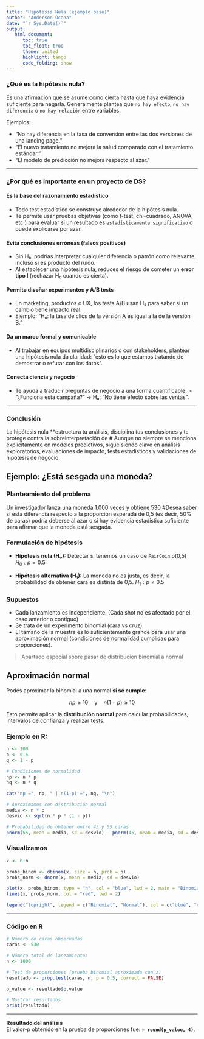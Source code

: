 ```yaml
---
title: "Hipótesis Nula (ejemplo base)"
author: "Anderson Ocana"
date: "`r Sys.Date()`"
output: 
   html_document:
      toc: true
      toc_float: true
      theme: united
      highlight: tango
      code_folding: show
---
```


### ¿Qué es la hipótesis nula?

Es una afirmación que se asume como cierta hasta que haya evidencia suficiente para negarla.
Generalmente plantea que `no hay efecto`, `no hay diferencia` o `no hay relación` entre variables.

Ejemplos:

* "No hay diferencia en la tasa de conversión entre las dos versiones de una landing page."
* "El nuevo tratamiento no mejora la salud comparado con el tratamiento estándar."
* "El modelo de predicción no mejora respecto al azar."

---

### ¿Por qué es importante en un proyecto de DS?

#### **Es la base del razonamiento estadístico**

   * Todo test estadístico se construye alrededor de la hipótesis nula.
   * Te permite usar pruebas objetivas (como t-test, chi-cuadrado, ANOVA, etc.) para evaluar si un resultado es `estadísticamente significativo` o puede explicarse por azar.

#### **Evita conclusiones erróneas (falsos positivos)**

   * Sin H₀, podrías interpretar cualquier diferencia o patrón como relevante, incluso si es producto del ruido.
   * Al establecer una hipótesis nula, reduces el riesgo de cometer un **error tipo I** (rechazar H₀ cuando es cierta).

#### **Permite diseñar experimentos y A/B tests**

   * En marketing, productos o UX, los tests A/B usan H₀ para saber si un cambio tiene impacto real.
   * Ejemplo: "H₀: la tasa de clics de la versión A es igual a la de la versión B."

#### **Da un marco formal y comunicable**

   * Al trabajar en equipos multidisciplinarios o con stakeholders, plantear una hipótesis nula da claridad: "esto es lo que estamos tratando de demostrar o refutar con los datos".

#### **Conecta ciencia y negocio**

   * Te ayuda a traducir preguntas de negocio a una forma cuantificable:
        > "¿Funciona esta campaña?" → H₀: "No tiene efecto sobre las ventas".

---

### Conclusión

La hipótesis nula **estructura tu análisis, disciplina tus conclusiones y te protege contra la sobreinterpretación de # Aunque no siempre se menciona explícitamente en modelos predictivos, sigue siendo clave en análisis exploratorios, evaluaciones de impacto, tests estadísticos y validaciones de hipótesis de negocio.


## **Ejemplo: ¿Está sesgada una moneda?**

### **Planteamiento del problema**

Un investigador lanza una moneda 1.000 veces y obtiene 530 #Desea saber si esta diferencia respecto a la proporción esperada de 0,5 (es decir, 50% de caras) podría deberse al azar o si hay evidencia estadística suficiente para afirmar que la moneda está sesgada.

### **Formulación de hipótesis**

* **Hipótesis nula (H₀):** Detectar si tenemos un caso de `FairCoin` p(0,5)
  $H_0: p = 0.5$

* **Hipótesis alternativa (H₁):** La moneda no es justa, es decir, la probabilidad de obtener cara es distinta de 0,5.
  $H_1: p \neq 0.5$

### **Supuestos**

* Cada lanzamiento es independiente. (Cada shot no es afectado por el caso anterior o contiguo)
* Se trata de un experimento binomial (cara vs cruz).
* El tamaño de la muestra es lo suficientemente grande para usar una aproximación normal (condiciones de normalidad cumplidas para proporciones).

> Apartado especial sobre pasar de distribucion binomial  a normal



## **Aproximación normal**

Podés aproximar la binomial a una normal **si se cumple**:

$$
np \geq 10 \quad \text{y} \quad n(1 - p) \geq 10
$$

Esto permite aplicar la **distribución normal** para calcular probabilidades, intervalos de confianza y realizar tests.

### Ejemplo en R:

```r
n <- 100
p <- 0.5
q <- 1 - p

# Condiciones de normalidad
np <- n * p
nq <- n * q

cat("np =", np, " | n(1-p) =", nq, "\n")

# Aproximamos con distribución normal
media <- n * p
desvio <- sqrt(n * p * (1 - p))

# Probabilidad de obtener entre 45 y 55 caras
pnorm(55, mean = media, sd = desvio) - pnorm(45, mean = media, sd = desvio)
```

###  Visualizamos

```r
x <- 0:n

probs_binom <- dbinom(x, size = n, prob = p)
probs_norm <- dnorm(x, mean = media, sd = desvio)

plot(x, probs_binom, type = "h", col = "blue", lwd = 2, main = "Binomial vs Normal", ylab = "Probabilidad")
lines(x, probs_norm, col = "red", lwd = 2)

legend("topright", legend = c("Binomial", "Normal"), col = c("blue", "red"), lwd = 2)
```


---

### **Código en R**

```r
# Número de caras observadas
caras <- 530

# Número total de lanzamientos
n <- 1000

# Test de proporciones (prueba binomial aproximada con z)
resultado <- prop.test(caras, n, p = 0.5, correct = FALSE)

p_value <- resultado$p.value

# Mostrar resultados
print(resultado)
```

---
**Resultado del análisis**  
El valor-p obtenido en la prueba de proporciones fue: **`r round(p_value, 4)`**.